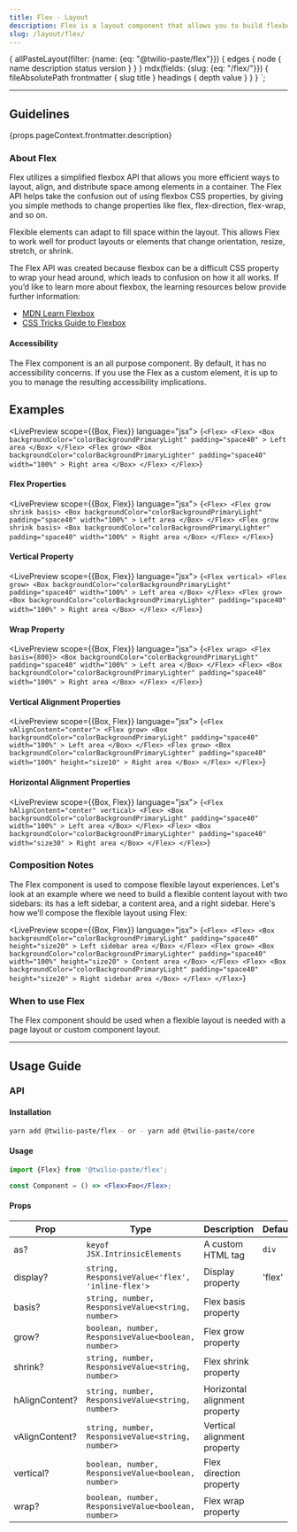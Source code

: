 ```yaml
---
title: Flex - Layout
description: Flex is a layout component that allows you to build flexbox based elements and layouts. These flexible elements and layouts allow your components to adapt to the available space or screen size.
slug: /layout/flex/
---
```



  {
    allPasteLayout(filter: {name: {eq: "@twilio-paste/flex"}}) {
      edges {
        node {
          name
          description
          status
          version
        }
      }
    }
    mdx(fields: {slug: {eq: "/flex/"}}) {
      fileAbsolutePath
      frontmatter {
        slug
        title
      }
      headings {
        depth
        value
      }
    }
  }
`;

<ComponentHeader
  name="Flex"
  categoryRoute={SidebarCategoryRoutes.LAYOUT}
  githubUrl="https://github.com/twilio-labs/paste/tree/master/packages/paste-core/layout/flex"
  storybookUrl="https://twilio-labs.github.io/paste/?path=/story/layout-flex--flex-alignment-options"
  data={props.data.allPasteLayout.edges}
  mdxData={props.data.mdx}
/>

---

<contentwrapper>

<TableOfContents headings={props.data.mdx.headings} />

<content>

## Guidelines

<Paragraph>{props.pageContext.frontmatter.description}</Paragraph>

### About Flex

Flex utilizes a simplified flexbox API that allows you more efficient ways to layout, align, and
distribute space among elements in a container. The Flex API helps take the confusion out of using
flexbox CSS properties, by giving you simple methods to change properties like flex,
flex-direction, flex-wrap, and so on.

Flexible elements can adapt to fill space within the layout. This allows Flex to work well for
product layouts or elements that change orientation, resize, stretch, or shrink.

The Flex API was created because flexbox can be a difficult CSS property to wrap your head around,
which leads to confusion on how it all works. If you’d like to learn more about flexbox, the
learning resources below provide further information:

- [MDN Learn Flexbox](https://developer.mozilla.org/en-US/docs/Learn/CSS/CSS_layout/Flexbox)
- [CSS Tricks Guide to Flexbox](https://css-tricks.com/snippets/css/a-guide-to-flexbox/)

#### Accessibility

The Flex component is an all purpose component. By default, it has no accessibility concerns. If
you use the Flex as a custom element, it is up to you to manage the resulting accessibility implications.

## Examples

<LivePreview scope={{Box, Flex}} language="jsx">
  {`<Flex>
    <Flex>
      <Box
        backgroundColor="colorBackgroundPrimaryLight"
        padding="space40"
      >
        Left area
      </Box>
    </Flex>
    <Flex grow>
      <Box
        backgroundColor="colorBackgroundPrimaryLighter"
        padding="space40"
        width="100%"
      >
        Right area
      </Box>
    </Flex>
  </Flex>`}
</LivePreview>

#### Flex Properties

<LivePreview scope={{Box, Flex}} language="jsx">
  {`<Flex>
    <Flex grow shrink basis>
      <Box
        backgroundColor="colorBackgroundPrimaryLight"
        padding="space40"
        width="100%"
      >
        Left area
      </Box>
    </Flex>
    <Flex grow shrink basis>
      <Box
        backgroundColor="colorBackgroundPrimaryLighter"
        padding="space40"
        width="100%"
      >
        Right area
      </Box>
    </Flex>
  </Flex>`}
</LivePreview>

#### Vertical Property

<LivePreview scope={{Box, Flex}} language="jsx">
  {`<Flex vertical>
    <Flex grow>
      <Box
        backgroundColor="colorBackgroundPrimaryLight"
        padding="space40"
        width="100%"
      >
        Left area
      </Box>
    </Flex>
    <Flex grow>
      <Box
        backgroundColor="colorBackgroundPrimaryLighter"
        padding="space40"
        width="100%"
      >
        Right area
      </Box>
    </Flex>
  </Flex>`}
</LivePreview>

#### Wrap Property

<LivePreview scope={{Box, Flex}} language="jsx">
  {`<Flex wrap>
    <Flex basis={800}>
      <Box
        backgroundColor="colorBackgroundPrimaryLight"
        padding="space40"
        width="100%"
      >
        Left area
      </Box>
    </Flex>
    <Flex>
      <Box
        backgroundColor="colorBackgroundPrimaryLighter"
        padding="space40"
        width="100%"
      >
        Right area
      </Box>
    </Flex>
  </Flex>`}
</LivePreview>

#### Vertical Alignment Properties

<LivePreview scope={{Box, Flex}} language="jsx">
  {`<Flex vAlignContent="center">
    <Flex grow>
      <Box
        backgroundColor="colorBackgroundPrimaryLight"
        padding="space40"
        width="100%"
      >
        Left area
      </Box>
    </Flex>
    <Flex grow>
      <Box
        backgroundColor="colorBackgroundPrimaryLighter"
        padding="space40"
        width="100%"
        height="size10"
      >
        Right area
      </Box>
    </Flex>
  </Flex>`}
</LivePreview>

#### Horizontal Alignment Properties

<LivePreview scope={{Box, Flex}} language="jsx">
  {`<Flex hAlignContent="center" vertical>
    <Flex>
      <Box
        backgroundColor="colorBackgroundPrimaryLight"
        padding="space40"
        width="100%"
      >
        Left area
      </Box>
    </Flex>
    <Flex>
      <Box
        backgroundColor="colorBackgroundPrimaryLighter"
        padding="space40"
        width="size30"
      >
        Right area
      </Box>
    </Flex>
  </Flex>`}
</LivePreview>

### Composition Notes

The Flex component is used to compose flexible layout experiences. Let's look at an example
where we need to build a flexible content layout with two sidebars: its has a left sidebar,
a content area, and a right sidebar. Here's how we’ll compose the flexible layout using Flex:

<LivePreview scope={{Box, Flex}} language="jsx">
  {`<Flex>
    <Flex>
      <Box
        backgroundColor="colorBackgroundPrimaryLight"
        padding="space40"
        height="size20"
      >
        Left sidebar area
      </Box>
    </Flex>
    <Flex grow>
      <Box
        backgroundColor="colorBackgroundPrimaryLighter"
        padding="space40"
        width="100%"
        height="size20"
      >
        Content area
      </Box>
    </Flex>
    <Flex>
      <Box
        backgroundColor="colorBackgroundPrimaryLight"
        padding="space40"
        height="size20"
      >
        Right sidebar area
      </Box>
    </Flex>
  </Flex>`}
</LivePreview>

### When to use Flex

The Flex component should be used when a flexible layout is needed with a page layout or custom component layout.

<DoDont>
  <Do title="Do" body="Use Flex to layout your page or custom component." preview={false} />
  <Dont title="Don't" body="Use Flex to set margins or padding within layouts and components." preview={false} />
</DoDont>

<DoDont>
  <Do title="Do" body="Use Flex to build responsive experiences." preview={false} />
  <Dont title="Don't" body="Use inline CSS or classNames to add styles that Flex can provide." preview={false} />
</DoDont>

---

## Usage Guide

### API

#### Installation

```bash
yarn add @twilio-paste/flex - or - yarn add @twilio-paste/core
```

#### Usage

```jsx
import {Flex} from '@twilio-paste/flex';

const Component = () => <Flex>Foo</Flex>;
```

#### Props

| Prop           | Type                                                | Description                   | Default |
| -------------- | --------------------------------------------------- | ----------------------------- | ------- |
| as?            | `keyof JSX.IntrinsicElements`                       | A custom HTML tag             | `div`   |
| display?       | `string, ResponsiveValue<'flex', 'inline-flex'>`    | Display property              | 'flex'  |
| basis?         | `string, number, ResponsiveValue<string, number>`   | Flex basis property           |         |
| grow?          | `boolean, number, ResponsiveValue<boolean, number>` | Flex grow property            |         |
| shrink?        | `string, number, ResponsiveValue<string, number>`   | Flex shrink property          |         |
| hAlignContent? | `string, number, ResponsiveValue<string, number>`   | Horizontal alignment property |         |
| vAlignContent? | `string, number, ResponsiveValue<string, number>`   | Vertical alignment property   |         |
| vertical?      | `boolean, number, ResponsiveValue<boolean, number>` | Flex direction property       |         |
| wrap?          | `boolean, number, ResponsiveValue<boolean, number>` | Flex wrap property            |         |

<Box marginTop="space90">
  <Changelog />
</Box>

</content>

</contentwrapper>
